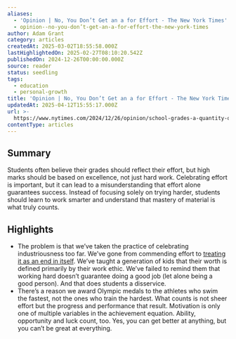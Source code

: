 ```yaml
---
aliases:
  - 'Opinion | No, You Don’t Get an a for Effort - The New York Times'
  - opinion--no-you-don’t-get-an-a-for-effort-the-new-york-times
author: Adam Grant
category: articles
createdAt: 2025-03-02T18:55:58.000Z
lastHighlightedOn: 2025-02-27T08:10:20.542Z
publishedOn: 2024-12-26T00:00:00.000Z
source: reader
status: seedling
tags:
  - education
  - personal-growth
title: 'Opinion | No, You Don’t Get an a for Effort - The New York Times'
updatedAt: 2025-04-12T15:55:17.000Z
url: >-
  https://www.nytimes.com/2024/12/26/opinion/school-grades-a-quantity-quality.html?utm_source=convertkit&utm_medium=email&utm_campaign=Invisible%20habits%20are%20driving%20your%20life%20-%2016314752
contentType: articles
---
```

## Summary

Students often believe their grades should reflect their effort, but high marks should be based on excellence, not just hard work. Celebrating effort is important, but it can lead to a misunderstanding that effort alone guarantees success. Instead of focusing solely on trying harder, students should learn to work smarter and understand that mastery of material is what truly counts.

## Highlights

- The problem is that we’ve taken the practice of celebrating industriousness too far. We’ve gone from commending effort to [treating it as an end in itself](https://psycnet.apa.org/record/2022-85298-001). We’ve taught a generation of kids that their worth is defined primarily by their work ethic. We’ve failed to remind them that working hard doesn’t guarantee doing a good job (let alone being a good person). And that does students a disservice.
- There’s a reason we award Olympic medals to the athletes who swim the fastest, not the ones who train the hardest. What counts is not sheer effort but the progress and performance that result. Motivation is only one of multiple variables in the achievement equation. Ability, opportunity and luck count, too. Yes, you can get better at anything, but you can’t be great at everything.
